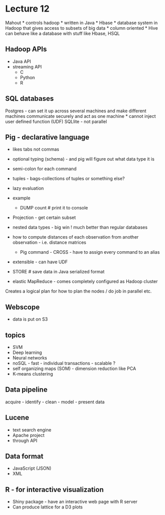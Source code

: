 Lecture 12 
==========
Mahout 
* controls hadoop 
* written in Java 
* Hbase 
  * database system in Hadoop that gives access to subsets of big
  data
  * column oriented 
* Hive can behave like a database with stuff like Hbase, HSQL 

Hadoop APIs
------
* Java API
* streaming API 
  * C 
  * Python 
  * R

SQL databases 
---------
Postgres - can set it up across several machines and make different
machines communicate securely and act as one machine 
* cannot inject user defined function (UDF)
SQLlite - not parallel 

Pig - declarative language 
---
* likes tabs not commas 
* optional typing (schema) - and pig will figure out what data type it is 
* semi-colon for each command
* tuples - bags-collections of tuples or something else? 
* lazy evaluation 
* example 
  * DUMP count # print it to console
* Projection - get certain subset  
* nested data types - big win ! much better than regular databases  
* how to compute distances of each observation from another observation -
  i.e. distance matrices 
  * Pig command - CROSS - have to assign every command to an alias  
* extensible - can have UDF 
* STORE # save data in Java serialized format  


* elastic MapReduce - comes completely configured as Hadoop cluster

Creates a logical plan for how to plan the nodes / do job in parallel etc.

Webscope
------
* data is put on S3

topics
-----
* SVM 
* Deep learning 
* Neural networks 
* noSQL - fast - individual transactions - scalable ?
* self organizing maps (SOM) - dimension reduction like PCA 
* K-means clustering



Data pipeline
-----
  acquire - identify - clean - model - present data 

Lucene
-----
* text search engine 
* Apache project 
* through API 

Data format
------
* JavaScript (JSON)
* XML 

R - for interactive visualization
---
* Shiny package - have an interactive web page with R server  
* Can produce lattice for a D3 plots 

